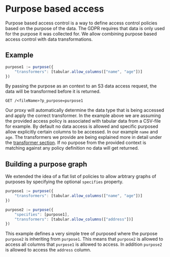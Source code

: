 # Purpose based access

Purpose based access control is a way to define access control policies based on the purpose of the data. The GDPR
requires that data is only used for the purpose it was collected for. We allow combining purpose based access control with
data transformations.

## Example

```js
purpose1 := purpose({
	"transformers": [tabular.allow_columns(["name", "age"])]
})

```

By passing the purpose as an context to an S3 data access request, the data will be transformed before it is returned.

```
GET /<fileName>?p_purpose=purpose1
```

Our proxy will automatically determine the data type that is being accessed and apply the correct transformer.
In the example above we are assuming the provided access policy is associated with tabular data from a CSV-file for example.
By default no data access is allowed and specific purposed allow explicitly certain columns to be accessed. In our example
`name` and `age`.
The transformers we provide are being explained more in detail under the [transformer section](/transformer).
If no purpose from the provided context is matching against any policy definition no data will get returned.

## Building a purpose graph

We extended the idea of a flat list of policies to allow arbtrary graphs of purposes by specifying the optional `specifies` property.

```js
purpose1 := purpose({
	"transformers": [tabular.allow_columns(["name", "age"])]
})

purpose2 := purpose({
	"specifies": [purpose1],
	"transformers": [tabular.allow_columns(["address"])]
})

```

This example defines a very simple tree of purposed where the purpose `purpose2` is inheriting from `purpose1`. This means that
`purpose2` is allowed to access all columns that `purpose1` is allowed to access. In addition `purpose2` is allowed to access
the `address` column.
